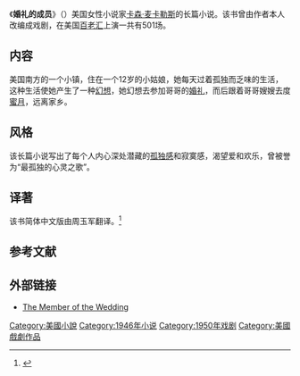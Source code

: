 {{Infobox Book 
|书名      = 婚礼的成员
|图像      = 
|图像说明  = 
|作者      = [[卡森·麦卡勒斯|卡森·麦卡勒斯]]
|原名      = The Member of the Wedding
|译者      = 周玉军
|插图      = 
|封面设计  = 
|出版地    = {{CHNML}}
|语言      = [[简体中文|简体中文]]
|系列      = 
|题材      = 
|类型      = [[长篇小说|长篇小说]]
|出版者    = [[三联书店|三联书店]]
|出版日期  = 2013年
|中文版    = 
|媒介      = [[印刷|印刷]]（平装书）
|页数      = 224
|开本      = 32
|isbn      = 978-7-5426-3862-5
|oclc      = 
|杜威十进制图书分类法= 
|美国国会图书馆图书分类法= 
|上一部作品= 
|下一部作品= 
|引用      = 
|被引用    = 
}}
《'''婚礼的成员'''》（{{lang-en|'''The Member of the Wedding'''}}）美国女性小说家[[卡森·麦卡勒斯|卡森·麦卡勒斯]]的长篇小说。该书曾由作者本人改编成戏剧，在美国[[百老汇|百老汇]]上演一共有501场。

==内容==
美国南方的一个小镇，住在一个12岁的小姑娘，她每天过着孤独而乏味的生活，这种生活使她产生了一种[[幻想|幻想]]，她幻想去参加哥哥的[[婚礼|婚礼]]，而后跟着哥哥嫂嫂去度[[蜜月|蜜月]]，远离家乡。

==风格==
该长篇小说写出了每个人内心深处潜藏的[[孤独|孤独感]]和寂寞感，渴望爱和欢乐，曾被誉为“最孤独的心灵之歌”。

==译著==
该书简体中文版由周玉军翻译。<ref>{{cite book|author=周玉军 |title=《婚礼的成员》|year=2013 |publisher=三联书店 |location=上海市 |pages= |isbn=978-7-5426-3862-5}}</ref>

==参考文献==
{{reflist}}

==外部链接==
* {{en icon}} [http://digitalgallery.nypl.org/nypldigital/id?1111787 The Member of the Wedding] {{lang|en|First edition dustjacket at NYPL Digital Gallery}}

{{DEFAULTSORT:Hun婚礼}}
[[Category:美國小說|Category:美國小說]]
[[Category:1946年小说|Category:1946年小说]]
[[Category:1950年戏剧|Category:1950年戏剧]]
[[Category:美國戲劇作品|Category:美國戲劇作品]]